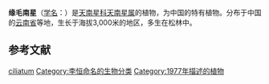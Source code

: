 {{Speciesbox
| status = NE
| status system =iucn3.1
| image = Arisaema ciliatum, RBGE 2010.jpg
| taxon = Arisaema ciliatum
| authority = [[H.Li|H.Li]], 1977
| synonyms ref={{r|powo}}
| synonyms={{taxon list
 |*''Arisaema ciliatum'' var. ''liubaense''| [[Gusman|Gusman]] & [[Gouda|Gouda]], 1999
 |*''Arisaema linearifolium''| Gusman & [[J.T.Yin|J.T.Yin]], 2010
 }}
}}

'''缘毛南星'''（[[学名|学名]]：{{lang|la|''Arisaema ciliatum''}}）是[[天南星科|天南星科]][[天南星属|天南星属]]的植物，为中国的特有植物。分布于中国的[[云南省|云南省]]等地，生长于海拔3,000米的地区，多生在松林中。{{r|powo|bioinfo}}

== 参考文献 ==
{{reflist|refs=
<ref name="bioinfo">{{cite web| url =http://www.bioinfo.cn/db05/KmzwSpecies.php?action=view&id=858| title =缘毛南星| work =《中国高等植物数据库全库》| publisher =中国科学院微生物研究所| author =昆明植物研究所| accessdate =2009-02-21| deadurl =yes| archiveurl =https://web.archive.org/web/20160305052928/http://www.bioinfo.cn/db05/KmzwSpecies.php?action=view&id=858| archivedate =2016-03-05}}</ref>
<ref name="powo">{{cite web |title=''Arisaema ciliatum'' H.Li |url=http://powo.science.kew.org/taxon/85603-1 |website=''Plants of the World Online'' |publisher=Kew Science |accessdate=2019-09-10}}</ref>
}}

{{taxonbar}}

{{Araceae-stub}}
{{DEFAULTSORT:Arisaema ciliatum}}
[[Category:天南星属|ciliatum]]
[[Category:李恒命名的生物分类|Category:李恒命名的生物分类]]
[[Category:1977年描述的植物|Category:1977年描述的植物]]